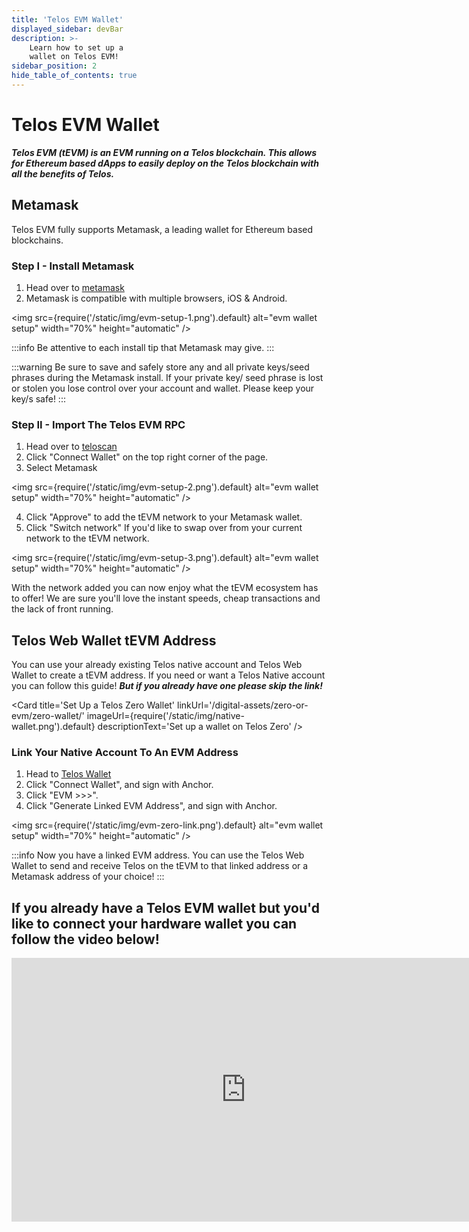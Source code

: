 ```yaml
---
title: 'Telos EVM Wallet'
displayed_sidebar: devBar
description: >-
    Learn how to set up a 
    wallet on Telos EVM!
sidebar_position: 2
hide_table_of_contents: true
---
```



# Telos EVM Wallet

___Telos EVM (tEVM) is an EVM running on a Telos blockchain. This allows for Ethereum based dApps to easily deploy on the Telos blockchain with all the benefits of Telos.___

## Metamask

Telos EVM fully supports Metamask, a leading wallet for Ethereum based blockchains.

### Step I - Install Metamask

1. Head over to [metamask](https://metamask.io/download/)
2. Metamask is compatible with multiple browsers, iOS & Android.

<img
    src={require('/static/img/evm-setup-1.png').default}
    alt="evm wallet setup"
    width="70%"
    height="automatic"
/>

:::info
Be attentive to each install tip that Metamask may give.
:::

:::warning
Be sure to save and safely store any and all private keys/seed phrases during the Metamask install.
If your private key/ seed phrase is lost or stolen you lose control over your account and wallet. Please keep your key/s safe!
:::

### Step II - Import The Telos EVM RPC

1. Head over to [teloscan](https://www.teloscan.io/)
2. Click "Connect Wallet" on the top right corner of the page. 
3. Select Metamask

<img
    src={require('/static/img/evm-setup-2.png').default}
    alt="evm wallet setup"
    width="70%"
    height="automatic"
/>

4. Click "Approve" to add the tEVM network to your Metamask wallet.
5. Click "Switch network" If you'd like to swap over from your current network to the tEVM network.

<img
    src={require('/static/img/evm-setup-3.png').default}
    alt="evm wallet setup"
    width="70%"
    height="automatic"
/>

With the network added you can now enjoy what the tEVM ecosystem has to offer! We are sure you'll love the instant speeds, cheap transactions and the lack of front running. 

## Telos Web Wallet tEVM Address

You can use your already existing Telos native account and Telos Web Wallet to create a tEVM address. If you need or want a Telos Native account you can follow this guide! ___But if you already have one please skip the link!___

<Card
    title='Set Up a Telos Zero Wallet'
    linkUrl='/digital-assets/zero-or-evm/zero-wallet/'
    imageUrl={require('/static/img/native-wallet.png').default}
    descriptionText='Set up a wallet on Telos Zero'
/>

### Link Your Native Account To An EVM Address

1. Head to [Telos Wallet](https://wallet.telos.net/)
2. Click "Connect Wallet", and sign with Anchor.
3. Click "EVM >>>".
4. Click "Generate Linked EVM Address", and sign with Anchor.

<img
    src={require('/static/img/evm-zero-link.png').default}
    alt="evm wallet setup"
    width="70%"
    height="automatic"
/>

:::info
Now you have a linked EVM address. You can use the Telos Web Wallet to send and receive Telos on the tEVM to that linked address or a Metamask address of your choice!
:::

## If you already have a Telos EVM wallet but you'd like to connect your hardware wallet you can follow the video below!

<iframe width="750" height="422" src="https://www.youtube.com/embed/G81QKTnfm0o" title="How To: Connect a Ledger hardware wallet to you Metamask account" frameborder="0" allow="accelerometer; autoplay; clipboard-write; encrypted-media; gyroscope; picture-in-picture; web-share" allowfullscreen></iframe>
